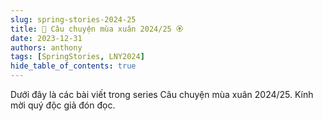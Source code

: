 ```yaml
---
slug: spring-stories-2024-25
title: 🌸 Câu chuyện mùa xuân 2024/25 🏵
date: 2023-12-31
authors: anthony
tags: [SpringStories, LNY2024]
hide_table_of_contents: true
---
```



Dưới đây là các bài viết trong series Câu chuyện mùa xuân 2024/25. Kính mời quý độc giả đón đọc.

<!-- truncate -->

<Tabs lazy>
  <TabItem value="one" label="1/2024">
    <FirstPost />
  </TabItem>
</Tabs>